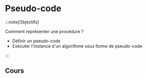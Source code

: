 # Pseudo-code

:::note[Objectifs]

Comment représenter une procédure ?

- Définir un pseudo-code
- Exécuter l'instance d'un algorithme sous forme de pseudo-code

:::

## Cours


<Slides embedded />


<Exercice />
